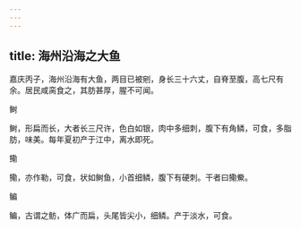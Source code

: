 ```yaml
---
---
---
```

title: 海州沿海之大鱼
---



嘉庆丙子，海州沿海有大鱼，两目已被剜，身长三十六丈，自脊至腹，高七尺有余。居民咸脔食之，其肪甚厚，腥不可闻。

鲥

鲥，形扁而长，大者长三尺许，色白如银，肉中多细刺，腹下有角鳞，可食，多脂肪，味美。每年夏初产于江中，离水即死。

鳓

鳓，亦作勒，可食，状如鲥鱼，小首细鳞，腹下有硬刺。干者曰鳓鮝。

鳊

鳊，古谓之鲂，体广而扁，头尾皆尖小，细鳞。产于淡水，可食。